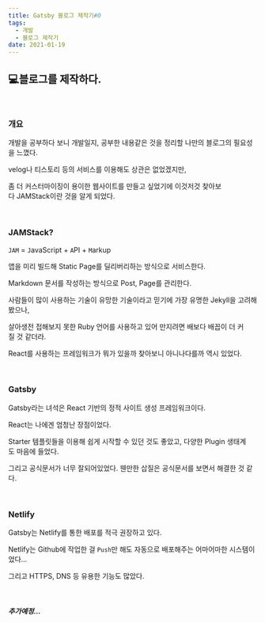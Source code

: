 ```yaml
---
title: Gatsby 블로그 제작기#0
tags:
  - 개발
  - 블로그 제작기
date: 2021-01-19
---
```


## 💻블로그를 제작하다.

<br />

### 개요

개발을 공부하다 보니 개발일지, 공부한 내용같은 것을 정리할 나만의 블로그의 필요성을 느꼈다.

velog나 티스토리 등의 서비스를 이용해도 상관은 없었겠지만,

좀 더 커스터마이징이 용이한 웹사이트를 만들고 싶었기에 이것저것 찾아보다 JAMStack이란 것을 알게 되었다.

<br />

### JAMStack?

`JAM` = `J`avaScript + `A`PI + `M`arkup

앱을 미리 빌드해 Static Page를 딜리버리하는 방식으로 서비스한다.

Markdown 문서를 작성하는 방식으로 Post, Page를 관리한다.

사람들이 많이 사용하는 기술이 유망한 기술이라고 믿기에 가장 유명한 Jekyll을 고려해봤으나,

살아생전 접해보지 못한 Ruby 언어를 사용하고 있어 만지려면 배보다 배꼽이 더 커질 것 같더라.

React를 사용하는 프레임워크가 뭐가 있을까 찾아보니 아니나다를까 역시 있었다.

<br />

### Gatsby

Gatsby라는 녀석은 React 기반의 정적 사이트 생성 프레임워크이다.

React는 나에겐 엄청난 장점이었다.

Starter 템플릿들을 이용해 쉽게 시작할 수 있던 것도 좋았고, 다양한 Plugin 생태계도 마음에 들었다.

그리고 공식문서가 너무 잘되어있었다. 웬만한 삽질은 공식문서를 보면서 해결한 것 같다.

<br />

### Netlify

Gatsby는 Netlify를 통한 배포를 적극 권장하고 있다.

Netlify는 Github에 작업한 걸 `Push`만 해도 자동으로 배포해주는 어마어마한 시스템이었다...

그리고 HTTPS, DNS 등 유용한 기능도 많았다.

<br />

##### 추가예정...
